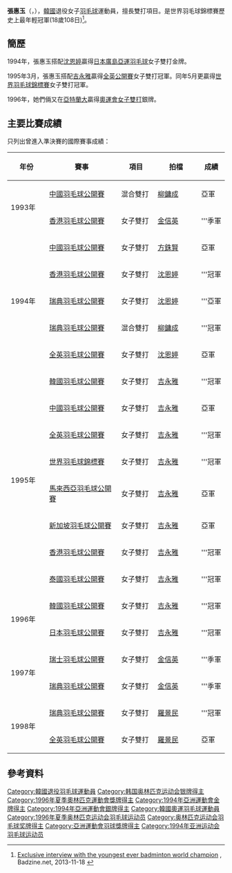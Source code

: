 {{noteTA|G1=Badminton}}
{{Infobox 羽球選手
| playername              = 張惠玉<br/>{{lang|ko|장혜옥}}
| image                   = Replace this image female.svg <!-- only free-content images are allowed for depicting living people - see [[WP:NONFREE|WP:NONFREE]] --> |
| size                    = 
| caption                 = 
| birth_name              = 
| date_of_birth           = {{birth_date_and_age|1977|2|9}}
| place_of_birth          = {{KOR}}[[全羅北道|全羅北道]]
| height                  = {{height|m=1.60}}
| weight                  =
| event                   = 女子雙打、混合雙打
| country                 = {{KOR}}
| years_started           = 
| handedness              = 右手
| coach                   = 
| highest_ranking         = 
| date_of_highest_ranking = 
| current_ranking         = 已退役
| date_of_current_ranking = 
| played                  = 
| titles                  = 
| bwf_profile             = DF905160-B80F-4762-8861-8E2E9C872EF5
| bwf_id                  = 3772
| updated                 = 
}}
{{MedalTableTop}}
{{MedalSport | 女子[[羽毛球|羽毛球]]}}
{{MedalCountry | {{KOR}}}}
{{MedalCompetition | [[夏季奧林匹克運動會|夏季奧林匹克運動會]]}}
{{MedalSilver | [[1996年夏季奧林匹克運動會|1996年 亞特蘭大]] | [[1996年夏季奧林匹克運動會羽毛球比賽|女子雙打]]}}
{{MedalCompetition | [[世界羽毛球錦標賽|世界羽毛球錦標賽]]}}
{{MedalGold | [[1995年世界羽毛球錦標賽|1995年 洛桑]] | [[1995年世界羽毛球錦標賽|女子雙打]]}}
{{MedalCompetition|[[優霸盃|優霸盃]]}}
{{MedalBronze |[[1998年優霸盃|1998年 香港]] | [[1998年優霸盃|女子團體]]}}
{{MedalBronze |[[1996年優霸盃|1996年 香港]] | [[1996年優霸盃|女子團體]]}}
{{MedalCompetition| [[亞洲運動會|亞洲運動會]]}}
{{MedalGold | [[1994年亞洲運動會|1994年 廣島]] | [[1994年亞洲運動會羽毛球比賽|女子團體]] }}
{{MedalGold | [[1994年亞洲運動會|1994年 廣島]] | [[1994年亞洲運動會羽毛球比賽|女子雙打]] }}
{{MedalSilver | [[1994年亞洲運動會|1994年 廣島]] | [[1994年亞洲運動會羽毛球比賽|混合雙打]] }}
{{MedalCompetition | [[亞洲羽毛球錦標賽|亞洲羽毛球錦標賽]]}}
{{MedalBronze | [[1994年亞洲羽毛球錦標賽|1994年 上海]] | [[1994年亞洲羽毛球錦標賽|女子雙打]] }}
{{MedalBronze | [[1994年亞洲羽毛球錦標賽|1994年 上海]] | [[1994年亞洲羽毛球錦標賽|混合雙打]] }}
{{MedalBottom}}
'''張惠玉'''（{{lang-ko|'''장혜옥'''}}，{{bd|1977年|2月9日}}），[[韓國|韓國]]退役女子[[羽毛球|羽毛球]]運動員，擅長雙打項目。是世界羽毛球錦標賽歷史上最年輕冠軍(18歲108日)<ref>[http://www.badzine.net/features/exclusive-interview-with-the-youngest-ever-badminton-world-champion/28037/ Exclusive interview with the youngest ever badminton world champion] {{Wayback|url=http://www.badzine.net/features/exclusive-interview-with-the-youngest-ever-badminton-world-champion/28037/ |date=20160304201858 }}, Badzine.net, 2013-11-18 {{en}}</ref>。

==簡歷==
1994年，張惠玉搭配[[沈恩婷|沈恩婷]]贏得[[1994年亞洲運動會羽毛球比賽|日本廣島亞運羽毛球]]女子雙打金牌。

1995年3月，張惠玉搭配[[吉永雅|吉永雅]]贏得[[全英羽毛球公開賽|全英公開賽]]女子雙打冠軍。同年5月更贏得[[1995年世界羽毛球錦標賽|世界羽毛球錦標賽]]女子雙打冠軍。

1996年，她們倆又在[[亞特蘭大|亞特蘭大]]贏得[[1996年夏季奧林匹克運動會|奧運會]][[1996年夏季奧林匹克運動會羽毛球比賽|女子雙打]]銀牌。

==主要比賽成績==
只列出曾進入準決賽的國際賽事成績：
{| class=wikitable style="text-align:center; font-size:small;" 
!width="80"|年份
!width="180"|賽事
!width="80"|項目
!width="100"|拍檔
!width="50"|成績
|-
!rowspan="2"|1993年
|[[中國羽毛球公開賽|中國羽毛球公開賽]]
|混合雙打
|[[柳鏞成|柳鏞成]]
|bgcolor="silver"|亞軍
|-
|[[香港羽毛球公開賽|香港羽毛球公開賽]]
|女子雙打
|[[金信英_(羽毛球)|金信英]]
|bgcolor="#b8860b"|'''季軍
|-
!rowspan="5"|1994年
|[[中國羽毛球公開賽|中國羽毛球公開賽]]
|女子雙打
|[[方銖賢|方銖賢]]
|bgcolor="silver"|亞軍
|-
|[[香港羽毛球公開賽|香港羽毛球公開賽]]
|女子雙打
|[[沈恩婷|沈恩婷]]
|bgcolor="gold"|'''冠軍
|-
|[[瑞典羽毛球公開賽|瑞典羽毛球公開賽]]
|女子雙打
|[[沈恩婷|沈恩婷]]
|bgcolor="silver"|'''亞軍
|-
|[[瑞典羽毛球公開賽|瑞典羽毛球公開賽]]
|混合雙打
|[[柳鏞成|柳鏞成]]
|bgcolor="gold"|'''冠軍
|-
|[[全英羽毛球公開賽|全英羽毛球公開賽]]
|女子雙打
|[[沈恩婷|沈恩婷]]
|bgcolor="silver"|亞軍
|-
!rowspan="8"|1995年
|[[韓國羽毛球公開賽|韓國羽毛球公開賽]]
|女子雙打
|[[吉永雅|吉永雅]]
|bgcolor="gold"|'''冠軍
|-
|[[中國羽毛球公開賽|中國羽毛球公開賽]]
|女子雙打
|[[吉永雅|吉永雅]]
|bgcolor="silver"|亞軍
|-
|[[全英羽毛球公開賽|全英羽毛球公開賽]]
|女子雙打
|[[吉永雅|吉永雅]]
|bgcolor="gold"|'''冠軍
|-
|[[1995年世界羽毛球锦标赛|世界羽毛球錦標賽]]
|女子雙打
|[[吉永雅|吉永雅]]
|bgcolor="gold"|'''冠軍
|-
|[[馬來西亞羽毛球公開賽|馬來西亞羽毛球公開賽]]
|女子雙打
|[[吉永雅|吉永雅]]
|bgcolor="silver"|亞軍
|-
|[[新加坡羽毛球公開賽|新加坡羽毛球公開賽]]
|女子雙打
|[[吉永雅|吉永雅]]
|bgcolor="silver"|亞軍
|-
|[[香港羽毛球公開賽|香港羽毛球公開賽]]
|女子雙打
|[[吉永雅|吉永雅]]
|bgcolor="gold"|'''冠軍
|-
|[[泰國羽毛球公開賽|泰國羽毛球公開賽]]
|女子雙打
|[[吉永雅|吉永雅]]
|bgcolor="gold"|'''冠軍
|-
!rowspan="2"|1996年
|[[韓國羽毛球公開賽|韓國羽毛球公開賽]]
|女子雙打
|[[吉永雅|吉永雅]]
|bgcolor="gold"|'''冠軍
|-
|[[日本羽毛球公開賽|日本羽毛球公開賽]]
|女子雙打
|[[吉永雅|吉永雅]]
|bgcolor="gold"|'''冠軍
|-
!rowspan="2"|1997年
|[[瑞士羽毛球公開賽|瑞士羽毛球公開賽]]
|女子雙打
|[[金信英_(羽毛球)|金信英]]
|bgcolor="#b8860b"|'''季軍
|-
|[[瑞典羽毛球公開賽|瑞典羽毛球公開賽]]
|女子雙打
|[[金信英_(羽毛球)|金信英]]
|bgcolor="#b8860b"|'''季軍
|-
!rowspan="2"|1998年
|[[瑞典羽毛球公開賽|瑞典羽毛球公開賽]]
|女子雙打
|[[羅景民|羅景民]]
|bgcolor="gold"|'''冠軍
|-
|[[全英羽毛球公開賽|全英羽毛球公開賽]]
|女子雙打
|[[羅景民|羅景民]]
|bgcolor="silver"|亞軍
|}

== 參考資料 ==
{{Reflist}}

{{世界羽毛球錦標賽女雙冠軍}}
{{亚洲运动会羽毛球比赛女子双打冠军}}
{{亚洲运动会羽毛球比赛女子团体冠军}}

{{Authority control}}
{{DEFAULTSORT:Jang, Hye-ock}}
[[Category:韓國退役羽毛球運動員|Category:韓國退役羽毛球運動員]]
[[Category:韩国奥林匹克运动会银牌得主|Category:韩国奥林匹克运动会银牌得主]]
[[Category:1996年夏季奧林匹克運動會獎牌得主|Category:1996年夏季奧林匹克運動會獎牌得主]]
[[Category:1994年亞洲運動會金牌得主|Category:1994年亞洲運動會金牌得主]]
[[Category:1994年亞洲運動會銀牌得主|Category:1994年亞洲運動會銀牌得主]]
[[Category:韓國奧運羽毛球運動員|Category:韓國奧運羽毛球運動員]]
[[Category:1996年夏季奥林匹克运动会羽毛球运动员|Category:1996年夏季奥林匹克运动会羽毛球运动员]]
[[Category:奥林匹克运动会羽毛球奖牌得主|Category:奥林匹克运动会羽毛球奖牌得主]]
[[Category:亞洲運動會羽球獎牌得主|Category:亞洲運動會羽球獎牌得主]]
[[Category:1994年亚洲运动会羽毛球运动员|Category:1994年亚洲运动会羽毛球运动员]]